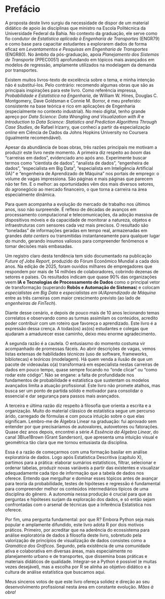 # Prefácio {.unnumbered}

A proposta deste livro surgiu da necessidade de dispor de um material didático de apoio às disciplinas que ministro na Escola Politécnica da Universidade Federal da Bahia. No contexto da graduação, ele serve como fio condutor de *Estatística aplicada à Engenharia de Transportes* (ENGR79) e como base para capacitar estudantes a explorarem dados de forma eficaz em *Levantamentos e Pesquisas em Engenharia de Transportes* (ENGR80). No âmbito da pós-graduação, apoia *Planejamento dos Sistemas de Transporte* (PPEC0051) aprofundando em tópicos mais avançados em modelos de regressão, amplamente utilizados na modelagem da demanda por transportes.

Existem muitos livros-texto de excelência sobre o tema, e minha intenção não é substituí-los. Pelo contrário: recomendo algumas obras que são as principais inspirações para este livro. Como referência impressa, *Probabilidade e Estatística na Engenharia*, de William W. Hines, Douglas C. Montgomery, Dave Goldsman e Connie M. Borror, é meu preferido: consistente na base teórica e rico em aplicações de Engenharia (especialmente no contexto industrial). No meio digital, tenho grande apreço por *Data Science: Data Wrangling and Visualization with R* e *Introduction to Data Science: Statistics and Prediction Algorithms Through Case Studies*, de Rafael Irizarry, que conheci a partir da especialização *online* em Ciência de Dados da Johns Hopkins University no Coursera (igualmente recomendável).

Apesar da abundância de boas obras, três razões principais me motivam a produzir este livro neste momento. A primeira diz respeito ao *boom* das “carreiras em dados”, evidenciado ano após ano. Experimente buscar termos como “cientista de dados”, “analista de dados”, “engenheira de dados”, “especialista em Big Data”, “especialista em Inteligência Artificial (IA)” e “engenheira de Aprendizado de Máquina” nos portais de emprego: o volume de vagas impressiona. São páginas e mais páginas que parecem não ter fim. E o melhor: as oportunidades vêm dos mais diversos setores, do agronegócio ao mercado financeiro, o que torna a carreira na área especialmente dinâmica.

Para quem acompanha a evolução do mercado de trabalho nos últimos anos, isso não surpreende. É reflexo de décadas de avanços em processamento computacional e telecomunicações, da adoção massiva de dispositivos móveis e da capacidade de monitorar a natureza, objetos e infraestruturas com sensores cada vez mais precisos. O resultado são “toneladas” de informações geradas em tempo real, armazenadas em grandes *data centers* ou transmitidas instantaneamente para qualquer lugar do mundo, gerando insumos valiosos para compreender fenômenos e tomar decisões mais embasadas. <!--A capa icônica da revista The Economist captura esse espírito ao destacar os “dados” como o recurso mais valioso do mundo, com as grandes empresas de tecnologia figurando como plataformas de extração (o “petróleo” do século passado).-->

Um registro claro desta tendência tem sido documentado na publicação  *Future of Jobs Report*, produzido do Fórum Econômico Mundial a cada dois anos. Na edição de 2025, foram ouvidos milhares de empregadores que respondem por mais de 14 milhões de colaboradores, cobrindo dezenas de setores e países. Os resultados indicam que quase 90% das organizações veem **IA e Tecnologias de Processamento de Dados** como o principal vetor de transformação (superando **Robôs e Automação de Sistemas**) e colocam *especialistas em Big Data* e *especialistas em IA/Aprendizado de Máquina* entre as três carreiras com maior crescimento previsto (ao lado de *engenheiras de FinTech*).

Diante desse cenário, e depois de pouco mais de 10 anos lecionando temas correlatos e observando como as turmas assimilam os conteúdos, acredito poder contribuir com um roteiro que favoreça o aprendizado. Este livro é a expressão dessa crença. A todas(os) as(os) estudantes e colegas que ajudaram a amadurecer esse caminho, deixo meu enorme agradecimento.

A segunda razão é a cautela. O entusiasmo do momento costuma vir acompanhado de promessas fáceis. Ao abrir descrições de vagas, vemos listas extensas de habilidades *técnicas* (uso de software, frameworks, bibliotecas) e *teóricas* (modelagem). Há quem venda a ilusão de que um pacote de videoaulas o(a) transformará em especialista nestas carreiras de dados em pouco tempo, quase sempre focando no “onde clicar” ou “como rodar este código”. Não se engane: a falta de profundidade nos fundamentos de probabilidade e estatística que sustentam os modelos avançados limita a atuação profissional. Este livro não promete atalhos, mas busca ser um ponto de partida sólido e motivador para consolidar o essencial e dar segurança para passos mais avançados.

A terceira e última razão diz respeito à filosofia que orienta a escrita e a organização. Muito do material clássico de estatística segue um percurso árido, carregado de fórmulas e com pouca intuição sobre o que elas significam. Lembro-me de Álgebra Linear na graduação: fui aprovado sem entender por que precisaríamos de autovalores, autovetores ou fatorações. Quase dez anos depois, encontrei a série *A Essência da Álgebra Linear*, do canal 3Blue1Brown (Grant Sanderson), que apresenta uma intuição visual e geométrica tão clara que me tornou entusiasta da disciplina.

Essa é a razão de começarmos com uma formação basilar em análise exploratória de dados. Logo após Estatística Descritiva (capítulo X), partimos para a prática: elaborar sumários estatísticos, filtrar, selecionar e ordenar tabelas, produzir novas variáveis a partir das existentes e visualizar adequadamente cada tipo de informação que a tabela de dados nos oferece. Entendo que mergulhar e dominar esses tópicos antes de avançar para teoria da probabilidade, testes de hipóteses e regressão é fundamental para compreender melhor os conteúdos intermediários típicos de uma disciplina do gênero. A autonomia nessa produção é crucial para que as perguntas e hipóteses surjam da exploração dos dados, e só então sejam confrontadas com o arsenal de técnicas que a Inferência Estatística nos oferece.

Por fim, uma pergunta fundamental: por que R? Embora Python seja mais popular e amplamente difundido, este livro adota R por dois motivos práticos. Primeiro, por acreditar que na aderência do ecossistema para análise exploratória de dados à filosofia deste livro, sobretudo pela valorização de princípios de visualização de dados consistes como a *Gramática dos Gráficos*. Segundo, pela existência de uma comunidade ativa e colaborativa em diversas áreas, mais especialmente no planejamento urbano e de transportes, que dissemina boas práticas e materiais didáticos de qualidade. Integrar-se a Python é possível (e muitas vezes desejável), mas a escolha por R se alinha ao objetivo didático e à cultura de análise estatística que buscamos aqui.


Meus sinceros votos de que este livro ofereça solidez e direção ao seu desenvolvimento profissional nesta área em constante evolução. *Mãos à obra!*
